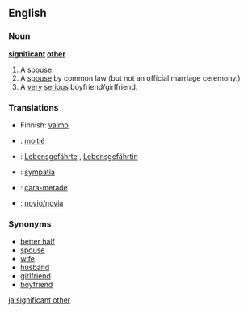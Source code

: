 ==English==

===Noun===
'''[[significant]] [[other]]'''

# A [[spouse]].
# A [[spouse]] by common law (but not an official marriage ceremony.)
# A [[very]] [[serious]] boyfriend/girlfriend.

===Translations===
{{rfc-level|Translations at L3+ (AutoFormat would have corrected level of Translations)}}
{{trans-top|A spouse}}
*Finnish: [[vaimo]]
{{trans-mid}}
{{trans-bottom}}

{{trans-top|A spouse by common law}}
{{trans-mid}}
{{trans-bottom}}

{{trans-top|A very serious boyfriend/girlfriend}}
{{trans-mid}}
{{trans-bottom}}

{{checktrans-top}}
*{{ttbc|French}}: [[moitié]] {{f}}
*{{ttbc|German}}: [[Lebensgefährte]] {{m}}, [[Lebensgefährtin]] {{f}}
*{{ttbc|Polish}}: [[sympatia]] {{f}}
{{checktrans-mid}}
*{{ttbc|Portuguese}}: [[cara-metade]] {{f}}
*{{ttbc|Spanish}}: [[novio/novia]] {{f}}
{{checktrans-bottom}}

===Synonyms===
*[[better half]]
*[[spouse]]
*[[wife]]
*[[husband]]
*[[girlfriend]]
*[[boyfriend]]

[[ja:significant other]]